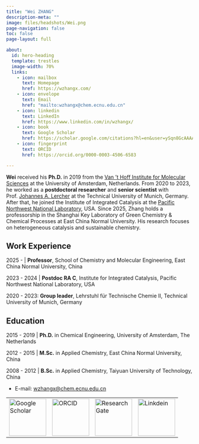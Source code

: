```yaml
---
title: "Wei ZHANG"
description-meta: ""
image: files/headshots/Wei.png
page-navigation: false
toc: false
page-layout: full

about:
  id: hero-heading
  template: trestles
  image-width: 70%
  links:
    - icon: mailbox
      text: Homepage
      href: https://wzhangx.com/
    - icon: envelope
      text: Email
      href: "mailto:wzhangx@chem.ecnu.edu.cn"
    - icon: linkedin
      text: LinkedIn
      href: https://www.linkedin.com/in/wzhangx/
    - icon: book
      text: Google Scholar
      href: https://scholar.google.com/citations?hl=en&user=ySqn8GcAAAAJ&view_op=list_works&sortby=pubdate
    - icon: fingerprint
      text: ORCID
      href: https://orcid.org/0000-0003-4506-6583  

---
```


::: {#hero-heading}

**Wei** received his **Ph.D.** in 2019 from the [Van 't Hoff Institute for Molecular Sciences](https://hims.uva.nl/) at the University of Amsterdam, Netherlands. From 2020 to 2023, he worked as a **postdoctoral researcher** and **senior scientist** with Prof. [Johannes A. Lercher](https://www.ch.nat.tum.de/tc2/group/johannes-lercher/) at the Technical University of Munich, Germany. After that, he joined the Institute of Integrated Catalysis at the [Pacific Northwest National Laboratory](https://www.pnnl.gov/projects/institute-integrated-catalysis), USA. Since 2025, Zhang holds a professorship in the Shanghai Key Laboratory of Green Chemistry & Chemical Processes at East China Normal University. His research focuses on heterogeneous catalysis and sustainable chemistry.

## Work Experience
2025 -  | **Professor**, School of Chemistry and Molecular Engineering, East China Normal University, China 

2023 - 2024 | **Postdoc RA C**, Institute for Integrated Catalysis, Pacific Northwest National Laboratory, USA

2020 - 2023: **Group leader**, Lehrstuhl für Technische Chemie II, Technical University of Munich, Germany

## Education
2015 - 2019 | **Ph.D.** in Chemical Engineering, University of Amsterdam, The Netherlands

2012 - 2015 | **M.Sc.** in Applied Chemistry, East China Normal University, China

2008 - 2012 | **B.Sc.** in Applied Chemistry, Taiyuan University of Technology, China

- E-mail: <wzhangx@chem.ecnu.edu.cn>

:::
<table width="100%" align="center">
    <tr>
        <td>
            <a href="https://scholar.google.com/citations?hl=en&user=ySqn8GcAAAAJ&view_op=list_works&sortby=pubdate">
                <img src="/files/images/google.png" alt="Google Scholar" width="100">
            </a>
        </td>
        <td>
           <a href="https://orcid.org/0000-0003-4506-6583">
                <img src="/files/images/orcid.png" alt="ORCID" width="100">
            </a>
        </td>
        <td>
           <a href="https://www.researchgate.net/profile/Wei-Zhang-278">
                <img src="/files/images/gate.png" alt="ResearchGate" width="100">
            </a>
        </td>
          <td>
           <a href="https://www.linkedin.com/in/wzhangx/">
                <img src="/files/images/link.png" alt="Linkdein" width="100">
            </a>
        </td>
    </tr>
</table>

